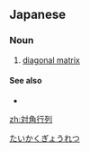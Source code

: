==Japanese==
{{ja-kanjitab|たい|かく|ぎょう|れつ|yomi=o}}

===Noun===
{{ja-noun|たいかく ぎょうれつ}}

# {{lb|ja|linear algebra}} [[diagonal matrix]]

====See also====
* {{ja-r|対角成分|たいかく せいぶん}}

[[Category:ja:Linear algebra|たいかくぎょうれつ]]

[[zh:対角行列]]